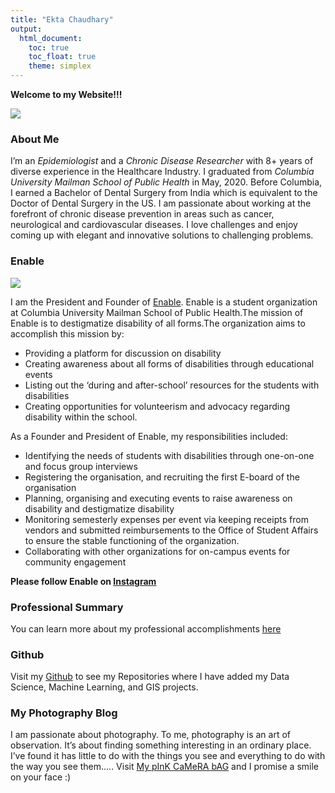 ```yaml
---
title: "Ekta Chaudhary"
output: 
  html_document:
    toc: true
    toc_float: true
    theme: simplex
---
```

**Welcome to my Website!!!**

![](EC.JPG)

### **About Me**

I'm an _Epidemiologist_ and a _Chronic Disease Researcher_ with 8+ years of diverse experience in the Healthcare Industry. I graduated from _Columbia University Mailman School of Public Health_ in May, 2020. Before Columbia, I earned a Bachelor of Dental Surgery from India which is equivalent to the Doctor of Dental Surgery in the US. 
I am passionate about working at the forefront of chronic disease prevention in areas such as cancer, neurological and cardiovascular diseases. I love challenges and enjoy coming up with elegant and innovative solutions to challenging problems. 

### **Enable**

![](Enable.jpg)

I am the President and Founder of [Enable](https://mailman-columbia.campuslabs.com/engage/organization/enable).
Enable is a student organization at Columbia University Mailman School of Public Health.The mission of Enable is to destigmatize disability of all forms.The organization aims to accomplish this mission by: 

* Providing a platform for discussion on disability
* Creating awareness about all forms of disabilities through educational events
* Listing out the ‘during and after-school’ resources for the students with disabilities
* Creating opportunities for volunteerism and advocacy regarding disability within the school.

As a Founder and President of Enable, my responsibilities included:

* Identifying the needs of students with disabilities through one-on-one and focus group interviews
* Registering the organisation, and recruiting the first E-board of the organisation
* Planning, organising and executing events to raise awareness on disability and destigmatize disability
* Monitoring semesterly expenses per event via keeping receipts from vendors and submitted reimbursements to the Office of Student Affairs to ensure the stable functioning of the organization.
* Collaborating with other organizations for on-campus events for community engagement

**Please follow Enable on [Instagram](https://www.instagram.com/enable_at_columbia/)**

### **Professional Summary**

You can learn more about my professional accomplishments [here](about-me.html)

### **Github** 

Visit my [Github](http://github.com/Ekta1489/) to see my Repositories where I have added my Data Science, Machine Learning, and GIS projects.

### **My Photography Blog**

I am passionate about photography. To me, photography is an art of observation. It’s about finding something interesting in an ordinary place. I’ve found it has little to do with the things you see and everything to do with the way you see them.....
Visit [My pInK CaMeRA bAG](https://www.mypinkcamerabag.com) and I promise a smile on your face :)

